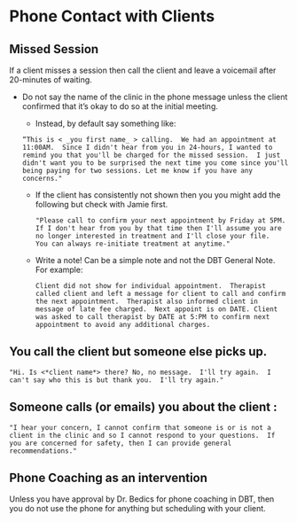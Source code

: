 # Phone Contact with Clients

## Missed Session
If a client misses a session then call the client and leave a voicemail after 20-minutes of waiting.  

* Do not say the name of the clinic in the phone message unless the client confirmed that it's okay to do so at the initial meeting.  
    * Instead, by default say something like:
  
     `“This is < _you first name_ > calling.  We had an appointment at 11:00AM.  Since I didn't hear from you in 24-hours, I wanted to remind you that you'll be charged for the missed session.  I just didn't want you to be surprised the next time you come since you'll being paying for two sessions. Let me know if you have any concerns."`
     
  * If the client has consistently not shown then you you might add the following but check with Jamie first. 
  
      `"Please call to confirm your next appointment by Friday at 5PM. If I don't hear from you by that time then I'll assume you are no longer interested in treatment and I'll close your file.  You can always re-initiate treatment at anytime."`
      
  * Write a note! Can be a simple note and not the DBT General Note. For example:

      `Client did not show for individual appointment.  Therapist called client and left a message for client to call and confirm the next appointment.  Therapist also informed client in message of late fee charged.  Next appoint is on DATE. Client was asked to call therapist by DATE at 5:PM to confirm next appointment to avoid any additional charges.`

##  You call the client but someone else picks up.

`"Hi. Is <*client name*> there? No, no message.  I'll try again.  I can't say who this is but thank you.  I'll try again."`

##  Someone calls (or emails) you about the client :

`"I hear your concern, I cannot confirm that someone is or is not a client in the clinic and so I cannot respond to your questions.  If you are concerned for safety, then I can provide general recommendations."`

## Phone Coaching as an intervention
Unless you have approval by Dr. Bedics for phone coaching in DBT, then you do not use the phone for anything but scheduling with your client.  

